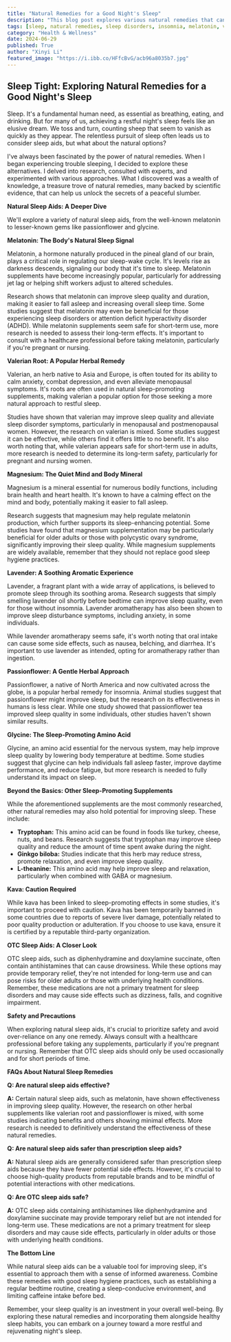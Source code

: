 ```yaml
---
title: "Natural Remedies for a Good Night's Sleep"
description: "This blog post explores various natural remedies that can help you achieve a better night's sleep, from melatonin and valerian root to lavender and glycine. Learn about their potential benefits, research findings, and important safety considerations."
tags: [sleep, natural remedies, sleep disorders, insomnia, melatonin, valerian root, magnesium, lavender, passionflower, glycine, herbal supplements, sleep hygiene]
category: "Health & Wellness"
date: 2024-06-29
published: True
author: "Xinyi Li"
featured_image: "https://i.ibb.co/HFfcBvG/acb96a8035b7.jpg"
---
```


## Sleep Tight: Exploring Natural Remedies for a Good Night's Sleep

Sleep. It's a fundamental human need, as essential as breathing, eating, and drinking.  But for many of us, achieving a restful night's sleep feels like an elusive dream. We toss and turn, counting sheep that seem to vanish as quickly as they appear.  The relentless pursuit of sleep often leads us to consider sleep aids, but what about the natural options? 

I've always been fascinated by the power of natural remedies.  When I began experiencing trouble sleeping, I decided to explore these alternatives.  I delved into research, consulted with experts, and experimented with various approaches.  What I discovered was a wealth of knowledge, a treasure trove of natural remedies, many backed by scientific evidence, that can help us unlock the secrets of a peaceful slumber.

**Natural Sleep Aids: A Deeper Dive**

We'll explore a variety of natural sleep aids, from the well-known melatonin to lesser-known gems like passionflower and glycine.  

**Melatonin: The Body's Natural Sleep Signal**

Melatonin, a hormone naturally produced in the pineal gland of our brain, plays a critical role in regulating our sleep-wake cycle. It's levels rise as darkness descends, signaling our body that it's time to sleep.  Melatonin supplements have become increasingly popular, particularly for addressing jet lag or helping shift workers adjust to altered schedules.  

Research shows that melatonin can improve sleep quality and duration, making it easier to fall asleep and increasing overall sleep time.  Some studies suggest that melatonin may even be beneficial for those experiencing sleep disorders or attention deficit hyperactivity disorder (ADHD).  While melatonin supplements seem safe for short-term use, more research is needed to assess their long-term effects.  It's important to consult with a healthcare professional before taking melatonin, particularly if you're pregnant or nursing.

**Valerian Root: A Popular Herbal Remedy**

Valerian, an herb native to Asia and Europe, is often touted for its ability to calm anxiety, combat depression, and even alleviate menopausal symptoms. It's roots are often used in natural sleep-promoting supplements, making valerian a popular option for those seeking a more natural approach to restful sleep.  

Studies have shown that valerian may improve sleep quality and alleviate sleep disorder symptoms, particularly in menopausal and postmenopausal women.  However, the research on valerian is mixed.  Some studies suggest it can be effective, while others find it offers little to no benefit.  It's also worth noting that, while valerian appears safe for short-term use in adults, more research is needed to determine its long-term safety, particularly for pregnant and nursing women.

**Magnesium:  The Quiet Mind and Body Mineral**

Magnesium is a mineral essential for numerous bodily functions, including brain health and heart health.   It's known to have a calming effect on the mind and body, potentially making it easier to fall asleep.  

Research suggests that magnesium may help regulate melatonin production, which further supports its sleep-enhancing potential.  Some studies have found that magnesium supplementation may be particularly beneficial for older adults or those with polycystic ovary syndrome, significantly improving their sleep quality.  While magnesium supplements are widely available, remember that they should not replace good sleep hygiene practices. 

**Lavender: A Soothing Aromatic Experience**

Lavender, a fragrant plant with a wide array of applications, is believed to promote sleep through its soothing aroma.  Research suggests that simply smelling lavender oil shortly before bedtime can improve sleep quality, even for those without insomnia.  Lavender aromatherapy has also been shown to improve sleep disturbance symptoms, including anxiety, in some individuals.  

While lavender aromatherapy seems safe, it's worth noting that oral intake can cause some side effects, such as nausea, belching, and diarrhea.  It's important to use lavender as intended, opting for aromatherapy rather than ingestion.  

**Passionflower: A Gentle Herbal Approach**

Passionflower, a native of North America and now cultivated across the globe, is a popular herbal remedy for insomnia.  Animal studies suggest that passionflower might improve sleep, but the research on its effectiveness in humans is less clear.  While one study showed that passionflower tea improved sleep quality in some individuals, other studies haven't shown similar results.   

**Glycine:  The Sleep-Promoting Amino Acid**

Glycine, an amino acid essential for the nervous system, may help improve sleep quality by lowering body temperature at bedtime.  Some studies suggest that glycine can help individuals fall asleep faster, improve daytime performance, and reduce fatigue, but more research is needed to fully understand its impact on sleep.

**Beyond the Basics: Other Sleep-Promoting Supplements**

While the aforementioned supplements are the most commonly researched, other natural remedies may also hold potential for improving sleep. These include:

* **Tryptophan:** This amino acid can be found in foods like turkey, cheese, nuts, and beans.  Research suggests that tryptophan may improve sleep quality and reduce the amount of time spent awake during the night.
* **Ginkgo biloba:** Studies indicate that this herb may reduce stress, promote relaxation, and even improve sleep quality. 
* **L-theanine:** This amino acid may help improve sleep and relaxation, particularly when combined with GABA or magnesium.

**Kava:  Caution Required**

While kava has been linked to sleep-promoting effects in some studies, it's important to proceed with caution.  Kava has been temporarily banned in some countries due to reports of severe liver damage, potentially related to poor quality production or adulteration.  If you choose to use kava, ensure it is certified by a reputable third-party organization.

**OTC Sleep Aids: A Closer Look**

OTC sleep aids, such as diphenhydramine and doxylamine succinate, often contain antihistamines that can cause drowsiness. While these options may provide temporary relief, they're not intended for long-term use and can pose risks for older adults or those with underlying health conditions.  Remember, these medications are not a primary treatment for sleep disorders and may cause side effects such as dizziness, falls, and cognitive impairment.

**Safety and Precautions**

When exploring natural sleep aids, it's crucial to prioritize safety and avoid over-reliance on any one remedy.  Always consult with a healthcare professional before taking any supplements, particularly if you're pregnant or nursing.  Remember that OTC sleep aids should only be used occasionally and for short periods of time. 

**FAQs About Natural Sleep Remedies**

**Q: Are natural sleep aids effective?**

**A:** Certain natural sleep aids, such as melatonin, have shown effectiveness in improving sleep quality.  However, the research on other herbal supplements like valerian root and passionflower is mixed, with some studies indicating benefits and others showing minimal effects.  More research is needed to definitively understand the effectiveness of these natural remedies.

**Q: Are natural sleep aids safer than prescription sleep aids?**

**A:** Natural sleep aids are generally considered safer than prescription sleep aids because they have fewer potential side effects.  However, it's crucial to choose high-quality products from reputable brands and to be mindful of potential interactions with other medications.  

**Q: Are OTC sleep aids safe?**

**A:** OTC sleep aids containing antihistamines like diphenhydramine and doxylamine succinate may provide temporary relief but are not intended for long-term use.  These medications are not a primary treatment for sleep disorders and may cause side effects, particularly in older adults or those with underlying health conditions.

**The Bottom Line**

While natural sleep aids can be a valuable tool for improving sleep, it's essential to approach them with a sense of informed awareness.  Combine these remedies with good sleep hygiene practices, such as establishing a regular bedtime routine, creating a sleep-conducive environment, and limiting caffeine intake before bed. 

Remember, your sleep quality is an investment in your overall well-being.  By exploring these natural remedies and incorporating them alongside healthy sleep habits, you can embark on a journey toward a more restful and rejuvenating night's sleep. 
